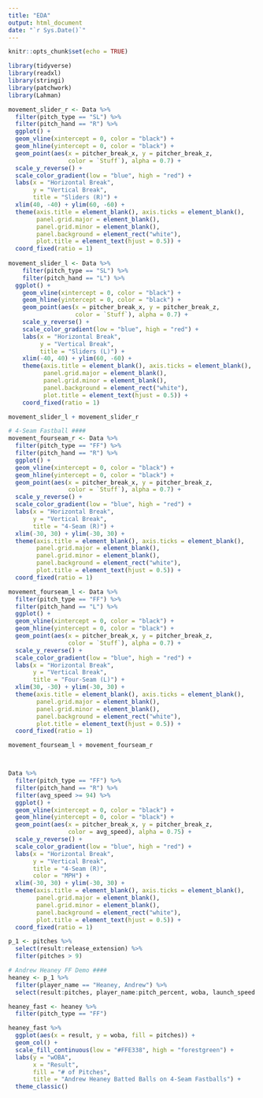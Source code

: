 ```yaml
---
title: "EDA"
output: html_document
date: "`r Sys.Date()`"
---
```


```r
knitr::opts_chunk$set(echo = TRUE)
```


```r
library(tidyverse)
library(readxl)
library(stringi)
library(patchwork)
library(Lahman)
```

```r
movement_slider_r <- Data %>% 
  filter(pitch_type == "SL") %>% 
  filter(pitch_hand == "R") %>% 
  ggplot() +
  geom_vline(xintercept = 0, color = "black") +
  geom_hline(yintercept = 0, color = "black") +
  geom_point(aes(x = pitcher_break_x, y = pitcher_break_z,
                 color = `Stuff`), alpha = 0.7) +
  scale_y_reverse() +
  scale_color_gradient(low = "blue", high = "red") +
  labs(x = "Horizontal Break",
       y = "Vertical Break",
       title = "Sliders (R)") +
  xlim(40, -40) + ylim(60, -60) +
  theme(axis.title = element_blank(), axis.ticks = element_blank(), 
        panel.grid.major = element_blank(),
        panel.grid.minor = element_blank(),
        panel.background = element_rect("white"),
        plot.title = element_text(hjust = 0.5)) + 
  coord_fixed(ratio = 1)
  
movement_slider_l <- Data %>% 
    filter(pitch_type == "SL") %>% 
    filter(pitch_hand == "L") %>% 
  ggplot() +
    geom_vline(xintercept = 0, color = "black") +
    geom_hline(yintercept = 0, color = "black") +
    geom_point(aes(x = pitcher_break_x, y = pitcher_break_z,
                   color = `Stuff`), alpha = 0.7) +
    scale_y_reverse() +
    scale_color_gradient(low = "blue", high = "red") +
    labs(x = "Horizontal Break",
         y = "Vertical Break",
         title = "Sliders (L)") +
    xlim(-40, 40) + ylim(60, -60) +
    theme(axis.title = element_blank(), axis.ticks = element_blank(), 
          panel.grid.major = element_blank(),
          panel.grid.minor = element_blank(),
          panel.background = element_rect("white"),
          plot.title = element_text(hjust = 0.5)) + 
    coord_fixed(ratio = 1)

movement_slider_l + movement_slider_r
```

``` r
# 4-Seam Fastball ####
movement_fourseam_r <- Data %>% 
  filter(pitch_type == "FF") %>% 
  filter(pitch_hand == "R") %>% 
  ggplot() +
  geom_vline(xintercept = 0, color = "black") +
  geom_hline(yintercept = 0, color = "black") +
  geom_point(aes(x = pitcher_break_x, y = pitcher_break_z,
                 color = `Stuff`), alpha = 0.7) +
  scale_y_reverse() +
  scale_color_gradient(low = "blue", high = "red") +
  labs(x = "Horizontal Break",
       y = "Vertical Break",
       title = "4-Seam (R)") +
  xlim(-30, 30) + ylim(-30, 30) +
  theme(axis.title = element_blank(), axis.ticks = element_blank(), 
        panel.grid.major = element_blank(),
        panel.grid.minor = element_blank(),
        panel.background = element_rect("white"),
        plot.title = element_text(hjust = 0.5)) + 
  coord_fixed(ratio = 1)

movement_fourseam_l <- Data %>% 
  filter(pitch_type == "FF") %>% 
  filter(pitch_hand == "L") %>% 
  ggplot() +
  geom_vline(xintercept = 0, color = "black") +
  geom_hline(yintercept = 0, color = "black") +
  geom_point(aes(x = pitcher_break_x, y = pitcher_break_z,
                 color = `Stuff`), alpha = 0.7) +
  scale_y_reverse() +
  scale_color_gradient(low = "blue", high = "red") +
  labs(x = "Horizontal Break",
       y = "Vertical Break",
       title = "Four-Seam (L)") +
  xlim(30, -30) + ylim(-30, 30) +
  theme(axis.title = element_blank(), axis.ticks = element_blank(), 
        panel.grid.major = element_blank(),
        panel.grid.minor = element_blank(),
        panel.background = element_rect("white"),
        plot.title = element_text(hjust = 0.5)) + 
  coord_fixed(ratio = 1)

movement_fourseam_l + movement_fourseam_r



Data %>% 
  filter(pitch_type == "FF") %>% 
  filter(pitch_hand == "R") %>% 
  filter(avg_speed >= 94) %>% 
  ggplot() +
  geom_vline(xintercept = 0, color = "black") +
  geom_hline(yintercept = 0, color = "black") +
  geom_point(aes(x = pitcher_break_x, y = pitcher_break_z,
                 color = avg_speed), alpha = 0.75) +
  scale_y_reverse() +
  scale_color_gradient(low = "blue", high = "red") +
  labs(x = "Horizontal Break",
       y = "Vertical Break",
       title = "4-Seam (R)",
       color = "MPH") +
  xlim(-30, 30) + ylim(-30, 30) +
  theme(axis.title = element_blank(), axis.ticks = element_blank(), 
        panel.grid.major = element_blank(),
        panel.grid.minor = element_blank(),
        panel.background = element_rect("white"),
        plot.title = element_text(hjust = 0.5)) + 
  coord_fixed(ratio = 1)
```

``` r
p_1 <- pitches %>% 
  select(result:release_extension) %>% 
  filter(pitches > 9)

# Andrew Heaney FF Demo ####
heaney <- p_1 %>% 
  filter(player_name == "Heaney, Andrew") %>% 
  select(result:pitches, player_name:pitch_percent, woba, launch_speed:velocity)

heaney_fast <- heaney %>% 
  filter(pitch_type == "FF")

heaney_fast %>% 
  ggplot(aes(x = result, y = woba, fill = pitches)) +
  geom_col() +
  scale_fill_continuous(low = "#FFE338", high = "forestgreen") +
  labs(y = "wOBA",
       x = "Result",
       fill = "# of Pitches",
       title = "Andrew Heaney Batted Balls on 4-Seam Fastballs") +
  theme_classic()


```

```r

```

